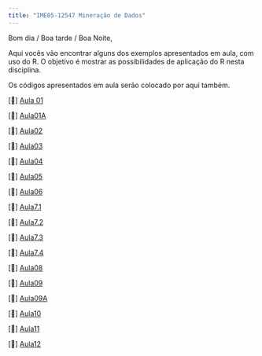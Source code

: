 ```yaml
---
title: "IME05-12547 Mineração de Dados"
---
```


Bom dia / Boa tarde / Boa Noite,

Aqui vocês vão encontrar alguns dos exemplos apresentados em aula, com uso do R. O objetivo é mostrar as possibilidades de aplicação do R nesta disciplina.

Os códigos apresentados em aula serão colocado por aqui também.

\[📖\] <a href="./semanas/Aula01.html" class="link">Aula 01</a>

\[📖\] <a href="./semanas/Aula01A.html" class="link">Aula01A</a>

\[📖\] <a href="./semanas/Aula02.html" class="link">Aula02</a>

\[📖\] <a href="./semanas/Aula03.html" class="link">Aula03</a>

\[📖\] <a href="./semanas/Aula04.html" class="link">Aula04</a>

\[📖\] <a href="./semanas/Aula05.html" class="link">Aula05</a>

\[📖\] <a href="./semanas/Aula06.html" class="link">Aula06</a>

\[📖\] <a href="./semanas/Aula07.1.html" class="link">Aula7.1</a>

\[📖\] <a href="./semanas/Aula07.2.html" class="link">Aula7.2</a>

\[📖\] <a href="./semanas/Aula07.3.html" class="link">Aula7.3</a>

\[📖\] <a href="./semanas/Aula07.4.html" class="link">Aula7.4</a>

\[📖\] <a href="./semanas/Aula08.html" class="link">Aula08</a>

\[📖\] <a href="./semanas/Aula09.html" class="link">Aula09</a>

\[📖\] <a href="./semanas/Aula09A.html" class="link">Aula09A</a>

\[📖\] <a href="./semanas/Aula10.html" class="link">Aula10</a>

\[📖\] <a href="./semanas/Aula11.html" class="link">Aula11</a>

\[📖\] <a href="./semanas/Aula12.html" class="link">Aula12</a>
